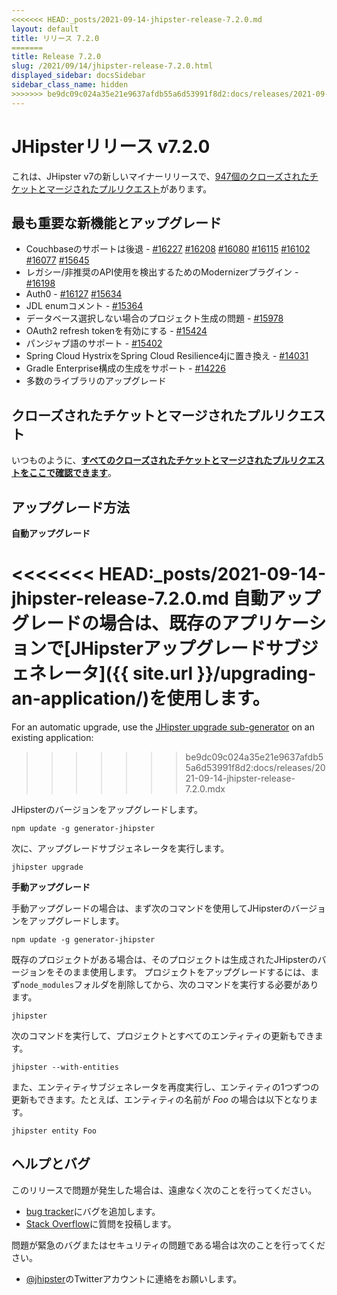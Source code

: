 ```yaml
---
<<<<<<< HEAD:_posts/2021-09-14-jhipster-release-7.2.0.md
layout: default
title: リリース 7.2.0
=======
title: Release 7.2.0
slug: /2021/09/14/jhipster-release-7.2.0.html
displayed_sidebar: docsSidebar
sidebar_class_name: hidden
>>>>>>> be9dc09c024a35e21e9637afdb55a6d53991f8d2:docs/releases/2021-09-14-jhipster-release-7.2.0.mdx
---
```


JHipsterリリース v7.2.0
==================

これは、JHipster v7の新しいマイナーリリースで、[947個のクローズされたチケットとマージされたプルリクエスト](https://github.com/jhipster/generator-jhipster/issues?q=milestone%3A7.2.0+is%3Aclosed)があります。


最も重要な新機能とアップグレード
-------------

- Couchbaseのサポートは後退 - [#16227](https://github.com/jhipster/generator-jhipster/pull/16227) [#16208](https://github.com/jhipster/generator-jhipster/pull/16208) [#16080](https://github.com/jhipster/generator-jhipster/pull/16080) [#16115](https://github.com/jhipster/generator-jhipster/pull/16115) [#16102](https://github.com/jhipster/generator-jhipster/pull/16102) [#16077](https://github.com/jhipster/generator-jhipster/pull/16077) [#15645](https://github.com/jhipster/generator-jhipster/pull/15645)
- レガシー/非推奨のAPI使用を検出するためのModernizerプラグイン - [#16198](https://github.com/jhipster/generator-jhipster/pull/16198)
- Auth0 - [#16127](https://github.com/jhipster/generator-jhipster/pull/16127) [#15634](https://github.com/jhipster/generator-jhipster/pull/15634)
- JDL enumコメント - [#15364](https://github.com/jhipster/generator-jhipster/pull/15364)
- データベース選択しない場合のプロジェクト生成の問題 - [#15978](https://github.com/jhipster/generator-jhipster/pull/15978)
- OAuth2 refresh tokenを有効にする - [#15424](https://github.com/jhipster/generator-jhipster/pull/15424)
- パンジャブ語のサポート - [#15402](https://github.com/jhipster/generator-jhipster/pull/15402)
- Spring Cloud HystrixをSpring Cloud Resilience4jに置き換え - [#14031](https://github.com/jhipster/generator-jhipster/issues/14031)
- Gradle Enterprise構成の生成をサポート - [#14226](https://github.com/jhipster/generator-jhipster/issues/14226)
- 多数のライブラリのアップグレード

クローズされたチケットとマージされたプルリクエスト
------------
いつものように、__[すべてのクローズされたチケットとマージされたプルリクエストをここで確認できます](https://github.com/jhipster/generator-jhipster/issues?q=milestone%3A7.2.0+is%3Aclosed)__。

アップグレード方法
------------

**自動アップグレード**

<<<<<<< HEAD:_posts/2021-09-14-jhipster-release-7.2.0.md
自動アップグレードの場合は、既存のアプリケーションで[JHipsterアップグレードサブジェネレータ]({{ site.url }}/upgrading-an-application/)を使用します。
=======
For an automatic upgrade, use the [JHipster upgrade sub-generator](/upgrading-an-application/) on an existing application:
>>>>>>> be9dc09c024a35e21e9637afdb55a6d53991f8d2:docs/releases/2021-09-14-jhipster-release-7.2.0.mdx

JHipsterのバージョンをアップグレードします。

```
npm update -g generator-jhipster
```

次に、アップグレードサブジェネレータを実行します。

```
jhipster upgrade
```

**手動アップグレード**

手動アップグレードの場合は、まず次のコマンドを使用してJHipsterのバージョンをアップグレードします。

```
npm update -g generator-jhipster
```

既存のプロジェクトがある場合は、そのプロジェクトは生成されたJHipsterのバージョンをそのまま使用します。
プロジェクトをアップグレードするには、まず`node_modules`フォルダを削除してから、次のコマンドを実行する必要があります。

```
jhipster
```

次のコマンドを実行して、プロジェクトとすべてのエンティティの更新もできます。

```
jhipster --with-entities
```

また、エンティティサブジェネレータを再度実行し、エンティティの1つずつの更新もできます。たとえば、エンティティの名前が _Foo_ の場合は以下となります。

```
jhipster entity Foo
```


ヘルプとバグ
--------------

このリリースで問題が発生した場合は、遠慮なく次のことを行ってください。

- [bug tracker](https://github.com/jhipster/generator-jhipster/issues?state=open)にバグを追加します。
- [Stack Overflow](http://stackoverflow.com/tags/jhipster/info)に質問を投稿します。

問題が緊急のバグまたはセキュリティの問題である場合は次のことを行ってください。

- [@jhipster](https://twitter.com/jhipster)のTwitterアカウントに連絡をお願いします。
